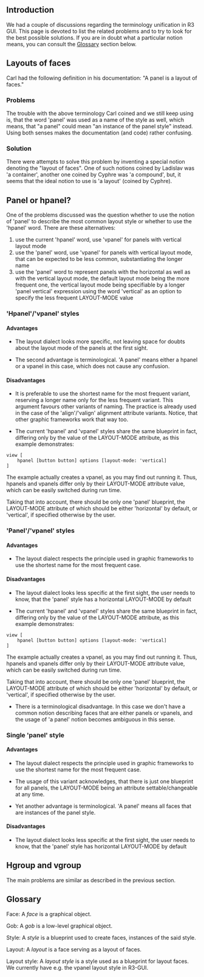 ==Introduction==

We had a couple of discussions regarding the terminology unification in R3 GUI. This page is devoted to list the related problems and to try to look for the best possible solutions. If you are in doubt what a particular notion means, you can consult the [[#Glossary|Glossary]] section below.

==Layouts of faces==

Carl had the following definition in his documentation: "A panel is a layout of faces."

===Problems===

The trouble with the above terminology Carl coined and we still keep using is, that the word 'panel' was used as a name of the style as well, which means, that "a panel" could mean "an instance of the panel style" instead. Using both senses makes the documentation (and code) rather confusing.

===Solution===

There were attempts to solve this problem by inventing a special notion denoting the "layout of faces". One of such notions coined by Ladislav was 'a container', another one coined by Cyphre was 'a compound', but, it seems that the ideal notion to use is 'a layout' (coined by Cyphre).

==Panel or hpanel?==

One of the problems discussed was the question whether to use the notion of 'panel' to describe the most common layout style or whether to use the 'hpanel' word. There are these alternatives:

# use the current 'hpanel' word, use 'vpanel' for panels with vertical layout mode
# use the 'panel' word, use 'vpanel' for panels with vertical layout mode, that can be expected to be less common, substantiating the longer name
# use the 'panel' word to represent panels with the horizontal as well as with the vertical layout mode, the default layout mode being the more frequent one, the vertical layout mode being specifiable by a longer 'panel vertical' expression using the word 'vertical' as an option to specify the less frequent LAYOUT-MODE value

==='Hpanel'/'vpanel' styles===

====Advantages====

* The layout dialect looks more specific, not leaving space for doubts about the layout mode of the panels at the first sight.

* The second advantage is terminological. 'A panel' means either a hpanel or a vpanel in this case, which does not cause any confusion.

====Disadvantages====

* It is preferable to use the shortest name for the most frequent variant, reserving a longer name only for the less frequent variant. This argument favours other variants of naming. The practice is already used in the case of the 'align'/'valign' alignment attribute variants. Notice, that other graphic frameworks work that way too.

* The current 'hpanel' and 'vpanel' styles share the same blueprint in fact, differing only by the value of the LAYOUT-MODE attribute, as this example demonstrates:

<pre>
view [
	hpanel [button button] options [layout-mode: 'vertical]
]
</pre>

The example actually creates a vpanel, as you may find out running it. Thus, hpanels and vpanels differ only by their LAYOUT-MODE attribute value, which can be easily switched during run time.

Taking that into account, there should be only one 'panel' blueprint, the LAYOUT-MODE attribute of which should be either 'horizontal' by default, or 'vertical', if specified otherwise by the user.

==='Panel'/'vpanel' styles===

====Advantages====

* The layout dialect respects the principle used in graphic frameworks to use the shortest name for the most frequent case.

====Disadvantages====

* The layout dialect looks less specific at the first sight, the user needs to know, that the 'panel' style has a horizontal LAYOUT-MODE by default

* The current 'hpanel' and 'vpanel' styles share the same blueprint in fact, differing only by the value of the LAYOUT-MODE attribute, as this example demonstrates:

<pre>
view [
	hpanel [button button] options [layout-mode: 'vertical]
]
</pre>

The example actually creates a vpanel, as you may find out running it. Thus, hpanels and vpanels differ only by their LAYOUT-MODE attribute value, which can be easily switched during run time.

Taking that into account, there should be only one 'panel' blueprint, the LAYOUT-MODE attribute of which should be either 'horizontal' by default, or 'vertical', if specified otherwise by the user.

* There is a terminological disadvantage. In this case we don't have a common notion describing faces that are either panels or vpanels, and the usage of 'a panel' notion becomes ambiguous in this sense.

===Single 'panel' style===

====Advantages====

* The layout dialect respects the principle used in graphic frameworks to use the shortest name for the most frequent case.

* The usage of this variant acknowledges, that there is just one blueprint for all panels, the LAYOUT-MODE being an attribute settable/changeable at any time.

* Yet another advantage is terminological. 'A panel' means all faces that are instances of the panel style.

====Disadvantages====

* The layout dialect looks less specific at the first sight, the user needs to know, that the 'panel' style has horizontal LAYOUT-MODE by default

==Hgroup and vgroup==

The main problems are similar as described in the previous section.

==Glossary==

Face: A ''face'' is a graphical object.

Gob: A ''gob'' is a low-level graphical object.

Style: A ''style'' is a blueprint used to create faces, instances of the said style.

Layout: A ''layout'' is a face serving as a layout of faces.

Layout style: A ''layout style'' is a style used as a blueprint for layout faces. We currently have e.g. the vpanel layout style in R3-GUI.